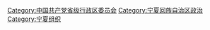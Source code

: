 [[Category:中国共产党省级行政区委员会|Category:中国共产党省级行政区委员会]]
[[Category:宁夏回族自治区政治|Category:宁夏回族自治区政治]]
[[Category:宁夏组织|Category:宁夏组织]]
